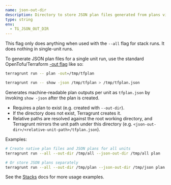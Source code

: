 ```yaml
---
name: json-out-dir
description: Directory to store JSON plan files generated from plans via show -json.
type: string
env:
  - TG_JSON_OUT_DIR
---
```



<Aside type="note">

This flag only does anything when used with the `--all` flag for stack runs. It does nothing in single-unit runs.

To generate JSON plan files for a single unit run, use the standard OpenTofu/Terraform [-out flag](https://opentofu.org/docs/cli/commands/plan) like so:

```bash
terragrunt run -- plan -out=/tmp/tfplan
```

```bash
terragrunt run -- show -json /tmp/tfplan > /tmp/tfplan.json
```

</Aside>

Generates machine-readable plan outputs per unit as `tfplan.json` by invoking `show -json` after the plan is created.

- Requires a plan to exist (e.g. created with `--out-dir`).
- If the directory does not exist, Terragrunt creates it.
- Relative paths are resolved against the root working directory, and Terragrunt mirrors the unit path under this directory (e.g. `<json-out-dir>/<relative-unit-path>/tfplan.json`).

Examples:

```bash
# Create native plan files and JSON plans for all units
terragrunt run --all --out-dir /tmp/all --json-out-dir /tmp/all plan

# Or store JSON plans separately
terragrunt run --all --out-dir /tmp/plan --json-out-dir /tmp/json plan
```

See the [Stacks](/docs/features/stacks#saving-opentofuterraform-plan-output) docs for more usage examples.


